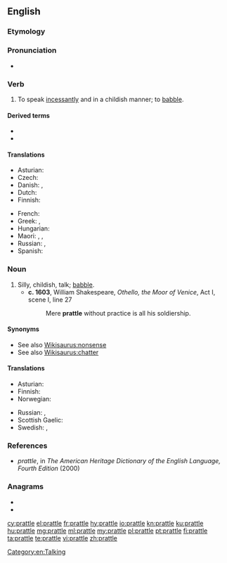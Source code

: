 ==English==

===Etymology===
{{suffix|prate|le|gloss2=early modern English frequentative suffix|lang=en}}

===Pronunciation===
* {{rhymes|ætəl|lang=en}}

===Verb===
{{en-verb|prattl}}

# {{label|en|ambitransitive}} To speak [[incessantly]] and in a childish manner; to [[babble]].

====Derived terms====
* {{l|en|prattler}}
* {{l|en|prattlingly}}

====Translations====
{{trans-top|to talk incessantly; to babble}}
* Asturian: {{t|ast|esbabayar}}
* Czech: {{t+|cs|plkat}}
* Danish: {{t|da|plapre}}, {{t|da|pludre}}
* Dutch: {{t+|nl|ratelen}}
* Finnish: {{t|fi|pälättää}}
{{trans-mid}}
* French: {{t+|fr|bavarder}}
* Greek: {{t+|el|φλυαρώ}}, {{t+|el|κελαηδώ}}
* Hungarian: {{t+|hu|csacsog}}
* Maori: {{t|mi|pahupahu}}, {{t|mi|hautete}}, {{t|mi|hote}}
* Russian: {{t+|ru|лепета́ть|impf}}, {{t+|ru|болта́ть|impf}}
* Spanish: {{t+|es|parlotear}}
{{trans-bottom}}

===Noun===
{{en-noun|-}}

# Silly, childish, talk; [[babble]].
#* '''c. 1603''', William Shakespeare, ''Othello, the Moor of Venice'', Act I, scene I, line 27
#*: Mere '''prattle''' without practice is all his soldiership.

====Synonyms====
* See also [[Wikisaurus:nonsense]]
* See also [[Wikisaurus:chatter]]

====Translations====
{{trans-top|babble}}
* Asturian: {{t|ast|esbabaye|m}}
* Finnish: {{t+|fi|pälätys}}
* Norwegian: {{t+|no|bable}}
{{trans-mid}}
* Russian: {{t+|ru|ле́пет|m}}, {{t+|ru|болтовня́|f}}
* Scottish Gaelic: {{t|gd|goileam|m}}
* Swedish: {{t+|sv|pladder}}, {{t+|sv|joller}}
{{trans-bottom}}

===References===
* ''prattle'', in ''The American Heritage Dictionary of the English Language, Fourth Edition'' (2000)

===Anagrams===
* {{l|en|partlet}}
* {{l|en|platter}}

[[Category:en:Talking]]

[[cy:prattle]]
[[el:prattle]]
[[fr:prattle]]
[[hy:prattle]]
[[io:prattle]]
[[kn:prattle]]
[[ku:prattle]]
[[hu:prattle]]
[[mg:prattle]]
[[ml:prattle]]
[[my:prattle]]
[[pl:prattle]]
[[pt:prattle]]
[[fi:prattle]]
[[ta:prattle]]
[[te:prattle]]
[[vi:prattle]]
[[zh:prattle]]